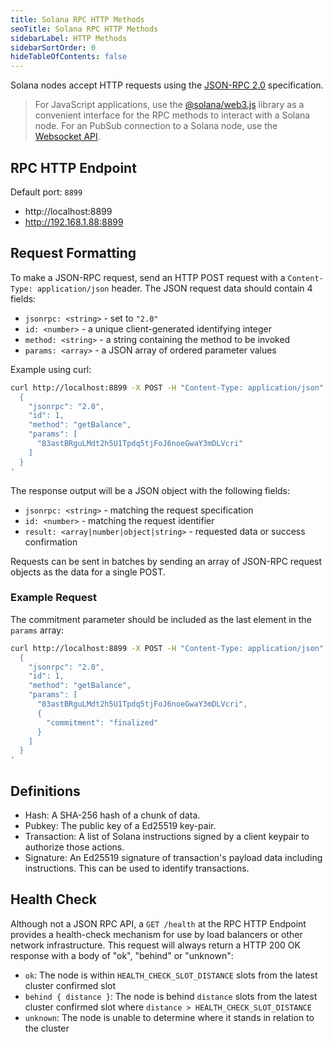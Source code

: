 ```yaml
---
title: Solana RPC HTTP Methods
seoTitle: Solana RPC HTTP Methods
sidebarLabel: HTTP Methods
sidebarSortOrder: 0
hideTableOfContents: false
---
```


Solana nodes accept HTTP requests using the
[JSON-RPC 2.0](https://www.jsonrpc.org/specification) specification.

> For JavaScript applications, use the
> [@solana/web3.js](https://github.com/solana-labs/solana-web3.js) library as a
> convenient interface for the RPC methods to interact with a Solana node. For
> an PubSub connection to a Solana node, use the
> [Websocket API](/docs/rpc/websocket/index.mdx).

## RPC HTTP Endpoint

Default port: `8899`

-   http://localhost:8899
-   http://192.168.1.88:8899

## Request Formatting

To make a JSON-RPC request, send an HTTP POST request with a
`Content-Type: application/json` header. The JSON request data should contain 4
fields:

-   `jsonrpc: <string>` - set to `"2.0"`
-   `id: <number>` - a unique client-generated identifying integer
-   `method: <string>` - a string containing the method to be invoked
-   `params: <array>` - a JSON array of ordered parameter values

Example using curl:

```bash
curl http://localhost:8899 -X POST -H "Content-Type: application/json" -d '
  {
    "jsonrpc": "2.0",
    "id": 1,
    "method": "getBalance",
    "params": [
      "83astBRguLMdt2h5U1Tpdq5tjFoJ6noeGwaY3mDLVcri"
    ]
  }
'
```

The response output will be a JSON object with the following fields:

-   `jsonrpc: <string>` - matching the request specification
-   `id: <number>` - matching the request identifier
-   `result: <array|number|object|string>` - requested data or success
    confirmation

Requests can be sent in batches by sending an array of JSON-RPC request objects
as the data for a single POST.

### Example Request

The commitment parameter should be included as the last element in the `params`
array:

```bash
curl http://localhost:8899 -X POST -H "Content-Type: application/json" -d '
  {
    "jsonrpc": "2.0",
    "id": 1,
    "method": "getBalance",
    "params": [
      "83astBRguLMdt2h5U1Tpdq5tjFoJ6noeGwaY3mDLVcri",
      {
        "commitment": "finalized"
      }
    ]
  }
'
```

## Definitions

-   Hash: A SHA-256 hash of a chunk of data.
-   Pubkey: The public key of a Ed25519 key-pair.
-   Transaction: A list of Solana instructions signed by a client keypair to
    authorize those actions.
-   Signature: An Ed25519 signature of transaction's payload data including
    instructions. This can be used to identify transactions.

## Health Check

Although not a JSON RPC API, a `GET /health` at the RPC HTTP Endpoint provides a
health-check mechanism for use by load balancers or other network
infrastructure. This request will always return a HTTP 200 OK response with a
body of "ok", "behind" or "unknown":

-   `ok`: The node is within `HEALTH_CHECK_SLOT_DISTANCE` slots from the latest
    cluster confirmed slot
-   `behind { distance }`: The node is behind `distance` slots from the latest
    cluster confirmed slot where `distance > HEALTH_CHECK_SLOT_DISTANCE`
-   `unknown`: The node is unable to determine where it stands in relation to the
    cluster
